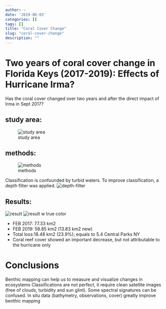 ```yaml
---
author: ~
date: '2019-06-03'
categories: []
tags: []
title: "Coral Cover Change"
slug: "coral-cover-change"
description: ""
---
```


# Two years of coral cover change in Florida Keys (2017-2019): Effects of Hurricane Irma?

Has the coral cover changed over two years and after the direct impact of Irma in Sept 2017?

## study area:
![study area](land_cover_coral_cover_change_area.png)

## methods:
![methods](land_cover_coral_cover_change_pipeline.png)

Classification is confounded by turbid waters.
To improve classification, a depth filter was applied.
![depth-filter](land_cover_coral_cover_change_depth-limit.png)


## Results:
![result](land_cover_coral_cover_change_reef-cover-change.png)
![result w true color](land_cover_coral_cover_change_reef-cover-change-w-rgb.png)

* FEB 2017: 77.33 km2
* FEB 2019: 58.85 km2 (13.83 km2 new)
* Total loss:18.48 km2  (23.9%); equals to 5.4 Central Parks NY
* Coral reef cover showed an important decrease, but not attributable to the hurricane only

# Conclusions

Benthic mapping can help us to measure and visualize changes in ecosystems
Classifications are not perfect, it require clean satellite images (free of clouds, turbidity and sun glint). Some spectral signatures can be confused.
In situ data (bathymetry, observations, cover) greatly improve benthic mapping
